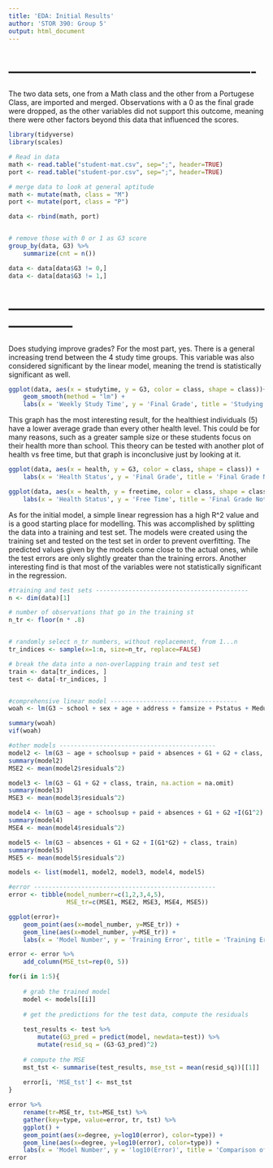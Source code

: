 ```yaml
---
title: 'EDA: Initial Results'
author: 'STOR 390: Group 5'
output: html_document
---
```

# ----------------------------------------------------
The two data sets, one from a Math class and the other from a Portugese Class, are imported and merged. Observations with a 0 as the final grade were dropped, as the other variables did not support this outcome, meaning there were other factors beyond this data that influenced the scores.
```r
library(tidyverse)
library(scales)

# Read in data
math <- read.table("student-mat.csv", sep=";", header=TRUE)
port <- read.table("student-por.csv", sep=";", header=TRUE)

# merge data to look at general aptitude 
math <- mutate(math, class = "M")
port <- mutate(port, class = "P")

data <- rbind(math, port)


# remove those with 0 or 1 as G3 score
group_by(data, G3) %>%
    summarize(cnt = n())

data <- data[data$G3 != 0,]
data <- data[data$G3 != 1,]
```

# --------------------------------------------------------------------
Does studying improve grades? For the most part, yes. There is a general increasing trend between the 4 study time groups. This variable was also considered significant by the linear model, meaning the trend is statistically significant as well.
```r
ggplot(data, aes(x = studytime, y = G3, color = class, shape = class))+ geom_jitter() + 
    geom_smooth(method = "lm") + 
    labs(x = 'Weekly Study Time', y = 'Final Grade', title = 'Studying Improves Final Grades')
```

This graph has the most interesting result, for the healthiest individuals (5) have a lower average grade than every other health level. This could be for many reasons, such as a greater sample size or these students focus on their health more than school. This theory can be tested with another plot of health vs free time, but that graph is inconclusive just by looking at it.
```r
ggplot(data, aes(x = health, y = G3, color = class, shape = class)) +  geom_jitter() + geom_smooth(method = "lm") +
    labs(x = 'Health Status', y = 'Final Grade', title = 'Final Grade Not Impacted by Health')

ggplot(data, aes(x = health, y = freetime, color = class, shape = class)) +  geom_jitter() + geom_vline(xintercept = 0.5:5.5) + geom_hline(yintercept = 0.5:5.5) +
    labs(x = 'Health Status', y = 'Free Time', title = 'Final Grade Not Impacted by Health')
```

As for the initial model, a simple linear regression has a high R^2 value and is a good starting place for modelling. This was accomplished by splitting the data into a training and test set. The models were created using the training set and tested on the test set in order to prevent overfitting. The predicted values given by the models come close to the actual ones, while the test errors are only slightly greater than the training errors. Another interesting find is that most of the variables were not statistically significant in the regression.
```r
#training and test sets ------------------------------------------
n <- dim(data)[1]

# number of observations that go in the training st
n_tr <- floor(n * .8)


# randomly select n_tr numbers, without replacement, from 1...n
tr_indices <- sample(x=1:n, size=n_tr, replace=FALSE)

# break the data into a non-overlapping train and test set
train <- data[tr_indices, ]
test <- data[-tr_indices, ]


#comprehensive linear model ----------------------------------- 
woah <- lm(G3 ~ school + sex + age + address + famsize + Pstatus + Medu + Fedu + Mjob + Fjob+ reason + guardian + traveltime + studytime + failures + schoolsup + famsup + paid + activities + nursery + higher + internet + romantic + famrel + freetime + goout + Dalc + Walc + health + absences + G1 + G2 + class, train)

summary(woah)
vif(woah)

#other models -------------------------------------------
model2 <- lm(G3 ~ age + schoolsup + paid + absences + G1 + G2 + class, train)
summary(model2)
MSE2 <- mean(model2$residuals^2)

model3 <- lm(G3 ~ G1 + G2 + class, train, na.action = na.omit)
summary(model3)
MSE3 <- mean(model3$residuals^2)

model4 <- lm(G3 ~ age + schoolsup + paid + absences + G1 + G2 +I(G1^2) + I(G2^2) + class, train)
summary(model4)
MSE4 <- mean(model4$residuals^2)

model5 <- lm(G3 ~ absences + G1 + G2 + I(G1*G2) + class, train)
summary(model5)
MSE5 <- mean(model5$residuals^2)

models <- list(model1, model2, model3, model4, model5)

#error --------------------------------------------------
error <- tibble(model_numberr=c(1,2,3,4,5),
                MSE_tr=c(MSE1, MSE2, MSE3, MSE4, MSE5))

ggplot(error)+
    geom_point(aes(x=model_number, y=MSE_tr)) +
    geom_line(aes(x=model_number, y=MSE_tr)) +
    labs(x = 'Model Number', y = 'Training Error', title = 'Training Error for the Models')

error <- error %>% 
    add_column(MSE_tst=rep(0, 5))

for(i in 1:5){
    
    # grab the trained model
    model <- models[[i]]
    
    # get the predictions for the test data, compute the residuals
    
    test_results <- test %>% 
        mutate(G3_pred = predict(model, newdata=test)) %>% 
        mutate(resid_sq = (G3-G3_pred)^2) 
    
    # compute the MSE
    mst_tst <- summarise(test_results, mse_tst = mean(resid_sq))[[1]]
    
    error[i, 'MSE_tst'] <- mst_tst
}

error %>% 
    rename(tr=MSE_tr, tst=MSE_tst) %>% 
    gather(key=type, value=error, tr, tst) %>% 
    ggplot() +
    geom_point(aes(x=degree, y=log10(error), color=type)) +
    geom_line(aes(x=degree, y=log10(error), color=type)) + 
    labs(x = 'Model Number', y = 'log10(Error)', title = 'Comparison of Training and Test Errors')
error
```

